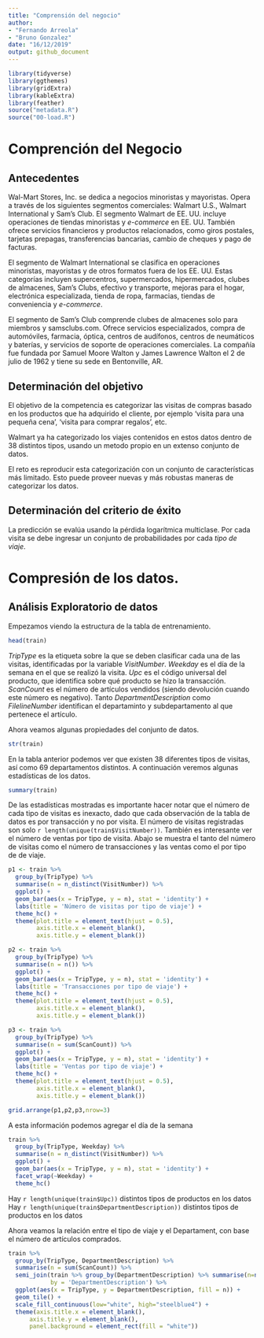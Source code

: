 ```yaml
---
title: "Comprensión del negocio"
author:
- "Fernando Arreola"
- "Bruno Gonzalez"
date: "16/12/2019"
output: github_document
---
```


```r
library(tidyverse)
library(ggthemes)
library(gridExtra)
library(kableExtra)
library(feather)
source("metadata.R")
source("00-load.R")
```


# Comprención del Negocio

## Antecedentes

Wal-Mart Stores, Inc. se dedica a negocios minoristas y mayoristas. Opera a través de los siguientes segmentos comerciales: Walmart U.S., Walmart International y Sam's Club. El segmento Walmart de EE. UU. incluye operaciones de tiendas minoristas y *e-commerce* en EE. UU. También ofrece servicios financieros y productos relacionados, como giros postales, tarjetas prepagas, transferencias bancarias, cambio de cheques y pago de facturas.

El segmento de Walmart International se clasifica en operaciones minoristas, mayoristas y de otros formatos fuera de los EE. UU. Estas categorías incluyen supercentros, supermercados, hipermercados, clubes de almacenes, Sam's Clubs, efectivo y transporte, mejoras para el hogar, electrónica especializada, tienda de ropa, farmacias, tiendas de conveniencia y *e-commerce*.

El segmento de Sam's Club comprende clubes de almacenes solo para miembros y samsclubs.com. Ofrece servicios especializados, compra de automóviles, farmacia, óptica, centros de audífonos, centros de neumáticos y baterías, y servicios de soporte de operaciones comerciales. La compañía fue fundada por Samuel Moore Walton y James Lawrence Walton el 2 de julio de 1962 y tiene su sede en Bentonville, AR.

## Determinación del objetivo

El objetivo de la competencia es categorizar las visitas de compras basado en los productos que ha adquirido el cliente, por ejemplo 'visita para una pequeña cena', 'visita para comprar regalos', etc.

Walmart ya ha categorizado los viajes contenidos en estos datos dentro de 38 distintos tipos, usando un metodo propio en un extenso conjunto de datos.

El reto es reproducir esta categorización con un conjunto de características más limitado. Esto puede proveer nuevas y más robustas maneras de categorizar los datos.

## Determinación del criterio de éxito

La predicción se evalúa usando la pérdida logarítmica multiclase. Por cada visita se debe ingresar un conjunto de probabilidades por cada *tipo de viaje*.


# Compresión de los datos.

## Análisis Exploratorio de datos

Empezamos viendo la estructura de la tabla de entrenamiento.
```r
head(train)
```

*TripType* es la etiqueta sobre la que se deben clasificar cada una de las visitas, identificadas por la variable  *VisitNumber*. *Weekday* es el día de la semana en el que se realizó la visita. *Upc* es el código universal del producto, que identifica sobre qué producto se hizo la transacción. *ScanCount* es el número de artículos vendidos (siendo devolución cuando este número es negativo). Tanto *DepartmentDescription* como *FilelineNumber* identifican el departaminto y subdepartamento al que pertenece el artículo.

Ahora veamos algunas propiedades del conjunto de datos.

```r
str(train)
```

En la tabla anterior podemos ver que existen 38 diferentes tipos de visitas, así como 69 departamentos distintos. A continuación veremos algunas estadísticas de los datos.

```r
summary(train)
```

De las estadísticas mostradas es importante hacer notar que el número de cada tipo de visitas es inexacto, dado que cada observación de la tabla de datos es por transacción y no por visita. El número de visitas registradas son solo `r length(unique(train$VisitNumber))`. También es interesante ver el número de ventas por tipo de visita. Abajo se muestra el tanto del  número de visitas como el número de transacciones y las ventas como el por tipo de de viaje.

```r
p1 <- train %>%
  group_by(TripType) %>% 
  summarise(n = n_distinct(VisitNumber)) %>% 
  ggplot() +
  geom_bar(aes(x = TripType, y = n), stat = 'identity') +
  labs(title = 'Número de visitas por tipo de viaje') +
  theme_hc() +
  theme(plot.title = element_text(hjust = 0.5),
        axis.title.x = element_blank(),
        axis.title.y = element_blank())

p2 <- train %>%
  group_by(TripType) %>% 
  summarise(n = n()) %>% 
  ggplot() +
  geom_bar(aes(x = TripType, y = n), stat = 'identity') +
  labs(title = 'Transacciones por tipo de viaje') +
  theme_hc() +
  theme(plot.title = element_text(hjust = 0.5),
        axis.title.x = element_blank(),
        axis.title.y = element_blank())

p3 <- train %>%
  group_by(TripType) %>% 
  summarise(n = sum(ScanCount)) %>% 
  ggplot() +
  geom_bar(aes(x = TripType, y = n), stat = 'identity') +
  labs(title = 'Ventas por tipo de viaje') +
  theme_hc() +
  theme(plot.title = element_text(hjust = 0.5),
        axis.title.x = element_blank(),
        axis.title.y = element_blank())

grid.arrange(p1,p2,p3,nrow=3)
```


A esta información podemos agregar el día de la semana


```r
train %>%
  group_by(TripType, Weekday) %>% 
  summarise(n = n_distinct(VisitNumber)) %>% 
  ggplot() +
  geom_bar(aes(x = TripType, y = n), stat = 'identity') +
  facet_wrap(~Weekday) +
  theme_hc()
```

Hay `r length(unique(train$Upc))` distintos tipos de productos en los datos
Hay `r length(unique(train$DepartmentDescription))` distintos tipos de productos en los datos

Ahora veamos la relación entre el tipo de viaje y el Departament, con base el número de artículos comprados.

```r
train %>%
  group_by(TripType, DepartmentDescription) %>% 
  summarise(n = sum(ScanCount)) %>% 
  semi_join(train %>% group_by(DepartmentDescription) %>% summarise(n=n()) %>% filter(n>5000),
            by = 'DepartmentDescription') %>% 
  ggplot(aes(x = TripType, y = DepartmentDescription, fill = n)) +
  geom_tile() +
  scale_fill_continuous(low="white", high="steelblue4") +
  theme(axis.title.x = element_blank(),
      axis.title.y = element_blank(),
      panel.background = element_rect(fill = "white"))
  
```



